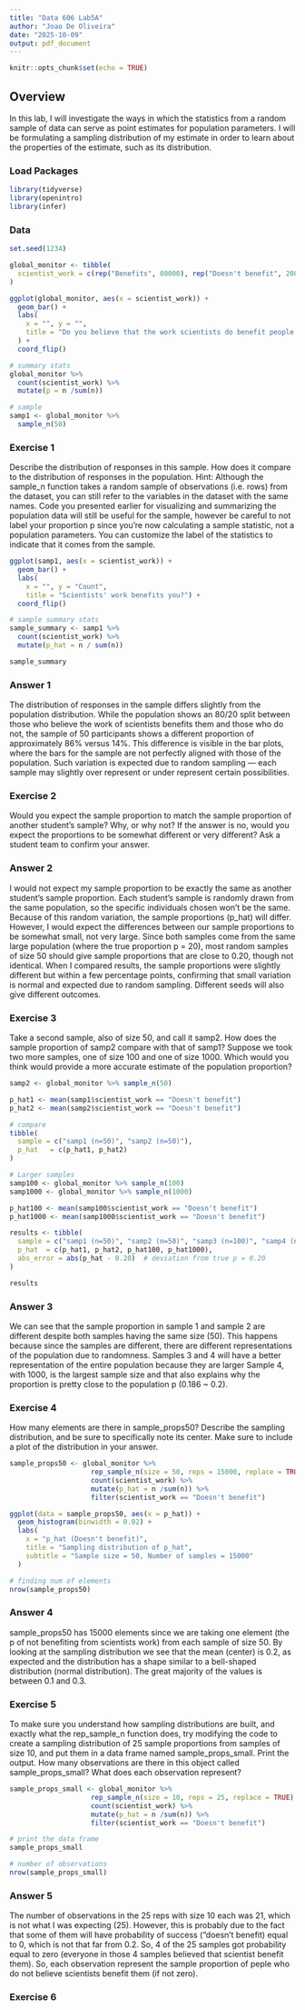 ```yaml
---
title: "Data 606 Lab5A"
author: "Joao De Oliveira"
date: "2025-10-09"
output: pdf_document
---
```


```r
knitr::opts_chunk$set(echo = TRUE)
```

## Overview
In this lab, I will investigate the ways in which the statistics from a random sample of data can serve as point estimates for population parameters. I will be formulating a sampling distribution of my estimate in order to learn about the properties of the estimate, such as its distribution.


### Load Packages

```r
library(tidyverse)
library(openintro)
library(infer)
```


### Data

```r
set.seed(1234)

global_monitor <- tibble(
  scientist_work = c(rep("Benefits", 80000), rep("Doesn't benefit", 20000))
)

ggplot(global_monitor, aes(x = scientist_work)) +
  geom_bar() +
  labs(
    x = "", y = "",
    title = "Do you believe that the work scientists do benefit people like you?"
  ) +
  coord_flip() 

# summary stats
global_monitor %>%
  count(scientist_work) %>%
  mutate(p = n /sum(n))

# sample
samp1 <- global_monitor %>%
  sample_n(50)
```


### Exercise 1
Describe the distribution of responses in this sample. How does it compare to the distribution of responses in the population. Hint: Although the sample_n function takes a random sample of observations (i.e. rows) from the dataset, you can still refer to the variables in the dataset with the same names. Code you presented earlier for visualizing and summarizing the population data will still be useful for the sample, however be careful to not label your proportion p since you’re now calculating a sample statistic, not a population parameters. You can customize the label of the statistics to indicate that it comes from the sample.


```r
ggplot(samp1, aes(x = scientist_work)) +
  geom_bar() +
  labs(
    x = "", y = "Count",
    title = "Scientists' work benefits you?") +
  coord_flip()

# sample summary stats
sample_summary <- samp1 %>%
  count(scientist_work) %>%
  mutate(p_hat = n / sum(n))

sample_summary
```

### Answer 1
The distribution of responses in the sample differs slightly from the population distribution. While the population shows an 80/20 split between those who believe the work of scientists benefits them and those who do not, the sample of 50 participants shows a different proportion of approximately 86% versus 14%. This difference is visible in the bar plots, where the bars for the sample are not perfectly aligned with those of the population. Such variation is expected due to random sampling — each sample may slightly over represent or under represent certain possibilities.


### Exercise 2
Would you expect the sample proportion to match the sample proportion of another student’s sample? Why, or why not? If the answer is no, would you expect the proportions to be somewhat different or very different? Ask a student team to confirm your answer.


### Answer 2
I would not expect my sample proportion to be exactly the same as another student’s sample proportion. Each student’s sample is randomly drawn from the same population, so the specific individuals chosen won't be the same. Because of this random variation, the sample proportions (p_hat) will differ. However, I would expect the differences between our sample proportions to be somewhat small, not very large. Since both samples come from the same large population (where the true proportion p = 20), most random samples of size 50 should give sample proportions that are close to 0.20, though not identical. When I compared results, the sample proportions were slightly different but within a few percentage points, confirming that small variation is normal and expected due to random sampling. Different seeds will also give different outcomes.

### Exercise 3
Take a second sample, also of size 50, and call it samp2. How does the sample proportion of samp2 compare with that of samp1? Suppose we took two more samples, one of size 100 and one of size 1000. Which would you think would provide a more accurate estimate of the population proportion?

```r
samp2 <- global_monitor %>% sample_n(50)

p_hat1 <- mean(samp1$scientist_work == "Doesn't benefit")
p_hat2 <- mean(samp2$scientist_work == "Doesn't benefit")

# compare
tibble(
  sample = c("samp1 (n=50)", "samp2 (n=50)"),
  p_hat   = c(p_hat1, p_hat2)
)

# Larger samples
samp100 <- global_monitor %>% sample_n(100)
samp1000 <- global_monitor %>% sample_n(1000)

p_hat100 <- mean(samp100$scientist_work == "Doesn't benefit")
p_hat1000 <- mean(samp1000$scientist_work == "Doesn't benefit")

results <- tibble(
  sample = c("samp1 (n=50)", "samp2 (n=50)", "samp3 (n=100)", "samp4 (n=1000)"),
  p_hat  = c(p_hat1, p_hat2, p_hat100, p_hat1000),
  abs_error = abs(p_hat - 0.20)  # deviation from true p = 0.20
)

results
```

### Answer 3
We can see that the sample proportion in sample 1 and sample 2 are different despite both samples having the same size (50). This happens because since the samples are different, there are different representations of the population due to randomness. Samples 3 and 4 will have a better representation of the entire population because they are larger Sample 4, with 1000, is the largest sample size and that also explains why the proportion is pretty close to the population p (0.186 ~ 0.2). 


### Exercise 4
How many elements are there in sample_props50? Describe the sampling distribution, and be sure to specifically note its center. Make sure to include a plot of the distribution in your answer.

```r
sample_props50 <- global_monitor %>%
                    rep_sample_n(size = 50, reps = 15000, replace = TRUE) %>%
                    count(scientist_work) %>%
                    mutate(p_hat = n /sum(n)) %>%
                    filter(scientist_work == "Doesn't benefit")

ggplot(data = sample_props50, aes(x = p_hat)) +
  geom_histogram(binwidth = 0.02) +
  labs(
    x = "p_hat (Doesn't benefit)",
    title = "Sampling distribution of p_hat",
    subtitle = "Sample size = 50, Number of samples = 15000"
  )

# finding num of elements
nrow(sample_props50)
```

### Answer 4
sample_props50 has 15000 elements since we are taking one element (the p of not benefiting from scientists work) from each sample of size 50. By looking at the sampling distribution we see that the mean (center) is 0.2, as expected and the distribution has a shape similar to a bell-shaped distribution (normal distribution). The great majority of the values is between 0.1 and 0.3. 


### Exercise 5
To make sure you understand how sampling distributions are built, and exactly what the rep_sample_n function does, try modifying the code to create a sampling distribution of 25 sample proportions from samples of size 10, and put them in a data frame named sample_props_small. Print the output. How many observations are there in this object called sample_props_small? What does each observation represent?

```r
sample_props_small <- global_monitor %>%
                    rep_sample_n(size = 10, reps = 25, replace = TRUE) %>%
                    count(scientist_work) %>%
                    mutate(p_hat = n /sum(n)) %>%
                    filter(scientist_work == "Doesn't benefit")

# print the data frame
sample_props_small

# number of observations
nrow(sample_props_small)

```

### Answer 5
The number of observations in the 25 reps with size 10 each was 21, which is not what I was expecting (25). However, this is probably due to the fact that some of them will have probability of success ("doesn't benefit) equal to 0, which is not that far from 0.2. So, 4 of the 25 samples got probability equal to zero (everyone in those 4 samples believed that scientist benefit them). So, each observation represent the sample proportion of peple who do not believe scientists benefit them (if not zero).


### Exercise 6



